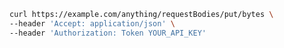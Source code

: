 ```bash showLineNumbers copy filename="Request Body Put Bytes usage example"
curl https://example.com/anything/requestBodies/put/bytes \
--header 'Accept: application/json' \
--header 'Authorization: Token YOUR_API_KEY'
```
